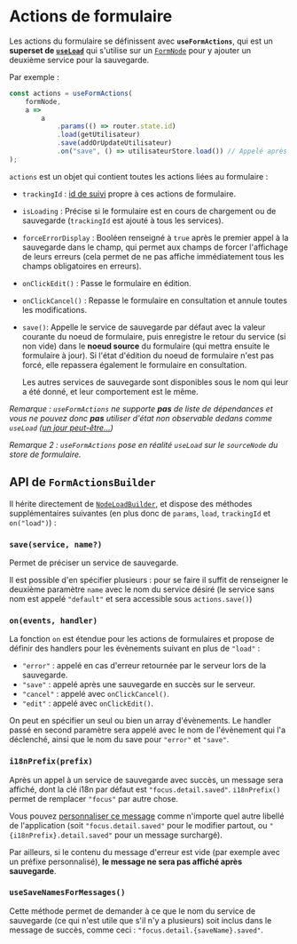 
<Meta title="Modèle métier/Actions de formulaires" />

# Actions de formulaire

Les actions du formulaire se définissent avec **`useFormActions`**, qui est un **superset de [`useLoad`](/docs/modèle-métier-chargement-des-données--docs#useload-et-nodeload)** qui s'utilise sur un [`FormNode`](/docs/modèle-métier-stores-de-formulaire--docs) pour y ajouter un deuxième
service pour la sauvegarde.

Par exemple :

```ts
const actions = useFormActions(
    formNode,
    a =>
        a
            .params(() => router.state.id)
            .load(getUtilisateur)
            .save(addOrUpdateUtilisateur)
            .on("save", () => utilisateurStore.load()) // Appelé après la sauvegarde
);
```

`actions` est un objet qui contient toutes les actions liées au formulaire :

-   `trackingId` : [id de suivi](/docs/les-bases-gestion-des-requêtes--docs#suivi-personnalisé-de-services) propre à ces actions de formulaire.
-   `isLoading` : Précise si le formulaire est en cours de chargement ou de sauvegarde (`trackingId` est ajouté à tous les services).
-   `forceErrorDisplay` : Booléen renseigné à `true` après le premier appel à la sauvegarde dans le champ, qui permet aux champs de forcer l'affichage
    de leurs erreurs (cela permet de ne pas affiche immédiatement tous les champs obligatoires en erreurs).
-   `onClickEdit()` : Passe le formulaire en édition.
-   `onClickCancel()` : Repasse le formulaire en consultation et annule toutes les modifications.
-   `save()`: Appelle le service de sauvegarde par défaut avec la valeur courante du noeud de formulaire, puis enregistre le retour du service (si non vide) dans le **noeud source** du formulaire (qui mettra ensuite le formulaire à jour). Si l'état d'édition du noeud de formulaire n'est pas forcé, elle repassera également le formulaire en consultation.

    Les autres services de sauvegarde sont disponibles sous le nom qui leur a été donné, et leur comportement est le même.

_Remarque : `useFormActions` ne supporte **pas** de liste de dépendances et vous ne pouvez donc **pas** utiliser d'état non observable dedans comme `useLoad`
([un jour peut-être...](https://github.com/klee-contrib/focus4/issues/191))_

_Remarque 2 : `useFormActions` pose en réalité `useLoad` sur le `sourceNode` du store de formulaire._

## API de `FormActionsBuilder`

Il hérite directement de [`NodeLoadBuilder`](/docs/modèle-métier-chargement-des-données--docs#api-de-nodeloadbuilder), et dispose des méthodes supplémentaires suivantes (en plus donc de `params`, `load`, `trackingId` et
`on("load")`) :

### `save(service, name?)`

Permet de préciser un service de sauvegarde.

Il est possible d'en spécifier plusieurs : pour se faire il suffit de renseigner le deuxième paramètre `name` avec le nom du service désiré (le service sans nom est
appelé `"default"` et sera accessible sous `actions.save()`)

### `on(events, handler)`

La fonction `on` est étendue pour les actions de formulaires et propose de définir des handlers pour les évènements suivant en plus de `"load"` :

-   `"error"` : appelé en cas d'erreur retournée par le serveur lors de la sauvegarde.
-   `"save"` : appelé après une sauvegarde en succès sur le serveur.
-   `"cancel"` : appelé avec `onClickCancel()`.
-   `"edit"` : appelé avec `onClickEdit()`.

On peut en spécifier un seul ou bien un array d'évènements. Le handler passé en second paramètre sera appelé avec le nom de l'évènement qui l'a déclenché,
ainsi que le nom du save pour `"error"` et `"save"`.

### `i18nPrefix(prefix)`

Après un appel à un service de sauvegarde avec succès, un message sera affiché, dont la clé i18n par défaut est `"focus.detail.saved"`. `i18nPrefix()`
permet de remplacer `"focus"` par autre chose.

Vous pouvez [personnaliser ce message](/docs/les-bases-libellés-et-icônes--docs#surcharge-de-libellés) comme n'importe quel autre libellé de l'application (soit `"focus.detail.saved"` pour le modifier partout, ou
`"{i18nPrefix}.detail.saved"` pour un message surchargé).

Par ailleurs, si le contenu du message d'erreur est vide (par exemple avec un préfixe personnalisé), **le message ne sera pas affiché après sauvegarde**.

### `useSaveNamesForMessages()`

Cette méthode permet de demander à ce que le nom du service de sauvegarde (ce qui n'est utile que s'il n'y a plusieurs) soit inclus dans le message de succès,
comme ceci : `"focus.detail.{saveName}.saved"`.
